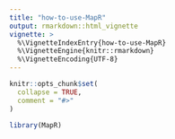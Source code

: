 ```yaml
---
title: "how-to-use-MapR"
output: rmarkdown::html_vignette
vignette: >
  %\VignetteIndexEntry{how-to-use-MapR}
  %\VignetteEngine{knitr::rmarkdown}
  %\VignetteEncoding{UTF-8}
---
```


```r
knitr::opts_chunk$set(
  collapse = TRUE,
  comment = "#>"
)
```

```r
library(MapR)
```
